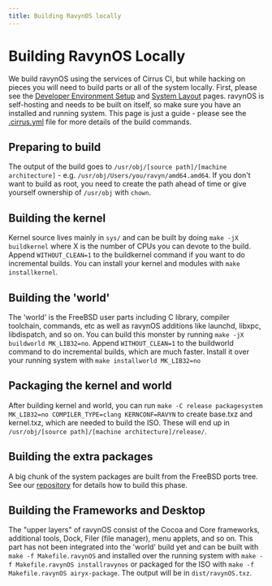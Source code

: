 ```yaml
---
title: Building RavynOS locally
---
```


# Building RavynOS Locally

We build ravynOS using the services of Cirrus CI, but while hacking on pieces you will need to build parts or all of the system locally. First, please see the [Developer Environment Setup](/setting-up-environment/guide) and [System Layout](/architecture/overview) pages. ravynOS is self-hosting and needs to be built on itself, so make sure you have an installed and running system. This page is just a guide - please see the [.cirrus.yml](https://github.com/ravynsoft/ravynos/blob/main/.cirrus.yml) file for more details of the build commands.

## Preparing to build

The output of the build goes to `/usr/obj/[source path]/[machine architecture]` - e.g. `/usr/obj/Users/you/ravyn/amd64.amd64`. If you don't want to build as root, you need to create the path ahead of time or give yourself ownership of `/usr/obj` with `chown`.

## Building the kernel

Kernel source lives mainly in `sys/` and can be built by doing `make -jX buildkernel` where X is the number of CPUs you can devote to the build. Append `WITHOUT_CLEAN=1` to the buildkernel command if you want to do incremental builds. You can install your kernel and modules with `make installkernel`.

## Building the 'world'

The 'world' is the FreeBSD user parts including C library, compiler toolchain, commands, etc as well as ravynOS additions like launchd, libxpc, libdispatch, and so on. You can build this monster by running `make -jX buildworld MK_LIB32=no`. Append `WITHOUT_CLEAN=1` to the buildworld command to do incremental builds, which are much faster.
Install it over your running system with `make installworld MK_LIB32=no`

## Packaging the kernel and world

After building kernel and world, you can run `make -C release packagesystem MK_LIB32=no COMPILER_TYPE=clang KERNCONF=RAVYN` to create base.txz and kernel.txz, which are needed to build the ISO. These will end up in `/usr/obj/[source path]/[machine architecture]/release/`.

## Building the extra packages

A big chunk of the system packages are built from the FreeBSD ports tree. See our [repository](https://github.com/ravynsoft/freebsd-ports) for details how to build this phase.

## Building the Frameworks and Desktop

The "upper layers" of ravynOS consist of the Cocoa and Core frameworks, additional tools, Dock, Filer (file manager), menu applets, and so on. This part has not been integrated into the 'world' build yet and can be built with `make -f Makefile.ravynOS` and installed over the running system with `make -f Makefile.ravynOS installravynos` or packaged for the ISO with `make -f Makefile.ravynOS airyx-package`. The output will be in `dist/ravynOS.txz`.